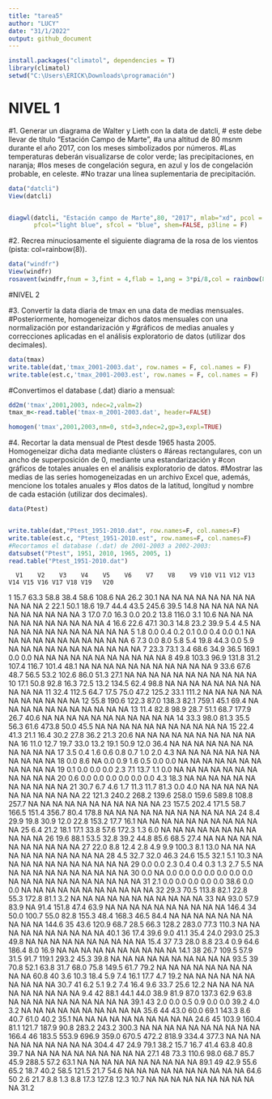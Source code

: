 ```yaml
---
title: "tarea5"
author: "LUCY"
date: "31/1/2022"
output: github_document
---
```


```r
install.packages("climatol", dependencies = T)
library(climatol)
setwd("C:\Users\ERICK\Downloads\programación")

```

# NIVEL 1


#1. Generar un diagrama de Walter y Lieth con la data de datcli,
# este debe llevar de título “Estación Campo  de Marte”, 
#a una altitud de 80 msnm durante el año 2017, con los meses simbolizados por números. 
#Las  temperaturas deberán visualizarse de color verde; las precipitaciones, en naranja; 
#los meses de congelación  segura, en azul y los de congelación probable, en celeste. 
#No trazar una línea suplementaria de  precipitación. 

```r
data("datcli")
View(datcli)


diagwl(datcli, "Estación campo de Marte",80, "2017", mlab="xd", pcol = "orange", tcol = "green",
       pfcol="light blue", sfcol = "blue", shem=FALSE, p3line = F)
```

#2. Recrea minuciosamente el siguiente diagrama de la rosa de los vientos (pista: col=rainbow(8)). 




```r
data("windfr")
View(windfr)
rosavent(windfr,fnum = 3,fint = 4,flab = 1,ang = 3*pi/8,col = rainbow(8),uni = "km/s")

```

#NIVEL 2

#3. Convertir la data diaria de tmax en una data de medias mensuales. 
#Posteriormente, homogeneizar dichos  datos mensuales con una normalización por estandarización y 
#gráficos de medias anuales y correcciones  aplicadas en el análisis exploratorio de datos (utilizar dos decimales). 




```r
data(tmax)
write.table(dat,'tmax_2001-2003.dat', row.names = F, col.names = F)
write.table(est.c,'tmax_2001-2003.est', row.names = F, col.names = F)

```


#Convertimos el database (.dat) diario a mensual:




```r
dd2m('tmax',2001,2003, ndec=2,valm=2)
tmax_m<-read.table('tmax-m_2001-2003.dat', header=FALSE)

homogen('tmax',2001,2003,nm=0, std=3,ndec=2,gp=3,expl=TRUE)

```

#4. Recortar la data mensual de Ptest desde 1965 hasta 2005. Homogeneizar dicha data mediante clústers  o 
#áreas rectangulares, con un ancho de superposición de 0, mediante una estandarización y 
#con gráficos  de totales anuales en el análisis exploratorio de datos. 
#Mostrar las medias de las series homogeneizadas  en un archivo Excel que, además, mencione los totales anuales y 
#los datos de la latitud, longitud y nombre  de cada estación (utilizar dos decimales).


```r
data(Ptest)


write.table(dat,"Ptest_1951-2010.dat", row.names=F, col.names=F)
write.table(est.c, "Ptest_1951-2010.est", row.names=F, col.names=F)
#Recortamos el database (.dat) de 2001-2003 a 2002-2003:
datsubset("Ptest", 1951, 2010, 1965, 2005, 1)
read.table("Ptest_1951-2010.dat")

```
      V1    V2    V3    V4    V5    V6    V7    V8    V9 V10 V11 V12 V13 V14 V15 V16 V17 V18 V19   V20
1   15.7  63.3  58.8  38.4  58.6 108.6    NA  26.2  30.1  NA  NA  NA  NA  NA  NA  NA  NA  NA  NA    NA
2   22.1  50.1  18.6  19.7  44.4  43.5 245.6  39.5  14.8  NA  NA  NA  NA  NA  NA  NA  NA  NA  NA    NA
3   17.0   7.0  16.3   0.0  20.2  13.8 116.0   3.1  10.6  NA  NA  NA  NA  NA  NA  NA  NA  NA  NA    NA
4   16.6  22.6  47.1  30.3  14.8  23.2  39.9   5.4   4.5  NA  NA  NA  NA  NA  NA  NA  NA  NA  NA    NA
5    1.8   0.0   0.4   0.2   0.1   0.0   0.4   0.0   0.1  NA  NA  NA  NA  NA  NA  NA  NA  NA  NA    NA
6    7.3   0.0   8.0   5.8   5.4  19.8  44.3   0.0   5.9  NA  NA  NA  NA  NA  NA  NA  NA  NA  NA    NA
7   23.3  73.1   3.4  68.6  34.9  36.5 169.1   0.0   0.0  NA  NA  NA  NA  NA  NA  NA  NA  NA  NA    NA
8   49.8 103.3  96.9 131.8  31.2 107.4 116.7 101.4  48.1  NA  NA  NA  NA  NA  NA  NA  NA  NA  NA    NA
9   33.6  67.6  48.7  56.5  53.2 102.6  86.0  51.3  27.1  NA  NA  NA  NA  NA  NA  NA  NA  NA  NA    NA
10  17.1  50.8  92.8  16.3  72.5  13.2 134.5  62.4  98.8  NA  NA  NA  NA  NA  NA  NA  NA  NA  NA    NA
11  32.4 112.5  64.7  17.5  75.0  47.2 125.2  33.1 111.2  NA  NA  NA  NA  NA  NA  NA  NA  NA  NA    NA
12  55.8 190.6 122.3  87.0 138.3  82.1 759.1  45.1  69.4  NA  NA  NA  NA  NA  NA  NA  NA  NA  NA    NA
13  11.4  82.8  98.9  28.7  51.1  68.7 177.9  26.7  40.6  NA  NA  NA  NA  NA  NA  NA  NA  NA  NA    NA
14  33.3  98.0  81.3  35.5  56.3  61.6 473.8  50.0  45.5  NA  NA  NA  NA  NA  NA  NA  NA  NA  NA    NA
15  22.4  41.3  21.1  16.4  30.2  27.8  36.2  21.3  20.6  NA  NA  NA  NA  NA  NA  NA  NA  NA  NA    NA
16  11.0  12.7  19.7  33.0  13.2  19.1  50.9  12.0  36.4  NA  NA  NA  NA  NA  NA  NA  NA  NA  NA    NA
17   3.5   0.4   1.6   0.6   0.8   0.7   1.0   2.0   4.3  NA  NA  NA  NA  NA  NA  NA  NA  NA  NA    NA
18   0.0   8.6    NA   0.0   0.9   1.6   0.5   0.0   0.0  NA  NA  NA  NA  NA  NA  NA  NA  NA  NA    NA
19   0.1   0.0   0.0   0.0   2.3   7.1  13.7   1.1   0.0  NA  NA  NA  NA  NA  NA  NA  NA  NA  NA    NA
20   0.6   0.0   0.0   0.0   0.0   0.0   0.0   4.3  18.3  NA  NA  NA  NA  NA  NA  NA  NA  NA  NA    NA
21  30.7   6.7   4.6   1.7  11.3  11.7  81.3   0.0   4.0  NA  NA  NA  NA  NA  NA  NA  NA  NA  NA    NA
22 121.3 240.2 268.2 139.6 258.0 159.6 589.8 108.8 257.7  NA  NA  NA  NA  NA  NA  NA  NA  NA  NA    NA
23 157.5 202.4 171.5  58.7 166.5 151.4 356.7  80.4 178.8  NA  NA  NA  NA  NA  NA  NA  NA  NA  NA    NA
24   8.4  29.9  19.8  30.9  12.0  22.8 153.2  17.7  16.1  NA  NA  NA  NA  NA  NA  NA  NA  NA  NA    NA
25   6.4  21.2  18.1  17.1  33.8  57.6 172.3   1.3   6.0  NA  NA  NA  NA  NA  NA  NA  NA  NA  NA    NA
26  19.6  88.1  53.5  32.8  39.2  44.8  85.6  68.5  27.4  NA  NA  NA  NA  NA  NA  NA  NA  NA  NA    NA
27  22.0   8.8  12.4   2.8   4.9   9.9 100.3   8.1  13.0  NA  NA  NA  NA  NA  NA  NA  NA  NA  NA    NA
28   4.5  32.7  32.0  46.3  24.6  15.5  32.1   5.1  10.3  NA  NA  NA  NA  NA  NA  NA  NA  NA  NA    NA
29   0.0   0.0   2.3   0.4   0.4   0.3   1.3   2.7   5.5  NA  NA  NA  NA  NA  NA  NA  NA  NA  NA    NA
30   0.0    NA   0.0   0.0   0.0   0.0   0.0   0.0   0.0  NA  NA  NA  NA  NA  NA  NA  NA  NA  NA    NA
31   2.1   0.0   0.0   0.0   0.0   0.0  38.6   0.0   0.0  NA  NA  NA  NA  NA  NA  NA  NA  NA  NA    NA
32  29.3  70.5 113.8  82.1  22.8  55.3 172.8  81.1   3.2  NA  NA  NA  NA  NA  NA  NA  NA  NA  NA    NA
33    NA  93.0  57.9  83.9    NA  91.4 151.8  47.4  63.9  NA  NA  NA  NA  NA  NA  NA  NA  NA  NA 146.4
34  50.0 100.7  55.0  82.8 155.3  48.4 168.3  46.5  84.4  NA  NA  NA  NA  NA  NA  NA  NA  NA  NA 144.6
35  43.6 120.9  68.7  28.5  66.3 128.2 283.0  77.3 110.3  NA  NA  NA  NA  NA  NA  NA  NA  NA  NA  40.1
36  17.4  39.6   9.0  41.1  35.4  24.0 293.0  25.3  49.8  NA  NA  NA  NA  NA  NA  NA  NA  NA  NA  15.4
37   7.3  28.0   8.8  23.4   0.9  64.6 186.4   8.0  16.9  NA  NA  NA  NA  NA  NA  NA  NA  NA  NA  14.1
38  26.7 109.5  57.9  31.5  91.7 119.1 293.2  45.3  39.8  NA  NA  NA  NA  NA  NA  NA  NA  NA  NA  93.5
39  70.8  52.1  63.8  31.7  68.0  75.8 149.5  61.7  79.2  NA  NA  NA  NA  NA  NA  NA  NA  NA  NA  60.8
40   3.6  10.3  18.4   5.9   7.4  16.1  17.7   4.7  19.2  NA  NA  NA  NA  NA  NA  NA  NA  NA  NA  30.7
41   6.2   5.1   9.2   7.4  16.4   9.6  33.7  25.6  12.2  NA  NA  NA  NA  NA  NA  NA  NA  NA  NA   9.4
42  88.1  44.1  44.0  38.9  81.9  87.0 137.3  62.9  63.8  NA  NA  NA  NA  NA  NA  NA  NA  NA  NA  39.1
43   2.0   0.0   0.5   0.9   0.0   0.0  39.2   4.0   3.2  NA  NA  NA  NA  NA  NA  NA  NA  NA  NA  35.6
44  43.0  60.0  69.1 143.3   8.6  40.7  61.0  40.2  35.1  NA  NA  NA  NA  NA  NA  NA  NA  NA  NA  24.6
45 103.9 160.4  81.1 121.7 187.9  90.8 283.2 243.2 300.3  NA  NA  NA  NA  NA  NA  NA  NA  NA  NA 166.4
46 183.5 553.9 696.9 359.0 670.5 472.2 818.9 334.4 377.3  NA  NA  NA  NA  NA  NA  NA  NA  NA  NA 304.4
47  24.9  79.1  38.2  15.7  16.7  41.4  63.8  40.8  39.7  NA  NA  NA  NA  NA  NA  NA  NA  NA  NA  27.1
48  73.3 110.6  98.0  68.7  85.7  45.9 288.5  57.2  63.1  NA  NA  NA  NA  NA  NA  NA  NA  NA  NA  89.1
49  42.9  55.6  65.2  18.7  40.2  58.5 121.5  21.7  54.6  NA  NA  NA  NA  NA  NA  NA  NA  NA  NA  64.6
50   2.6  21.7   8.8   1.3   8.8  17.3 127.8  12.3  10.7  NA  NA  NA  NA  NA  NA  NA  NA  NA  NA  31.2


